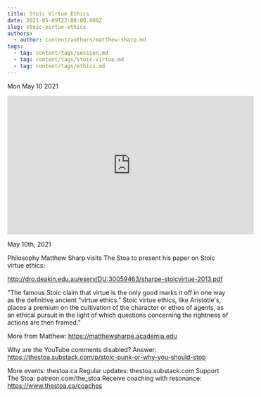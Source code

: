 ```yaml
---
title: Stoic Virtue Ethics
date: 2021-05-09T22:00:00.000Z
slug: stoic-virtue-ethics
authors:
  - author: content/authors/matthew-sharp.md
tags:
  - tag: content/tags/session.md
  - tag: content/tags/stoic-virtue.md
  - tag: content/tags/ethics.md
---
```






Mon May 10 2021

<iframe width="560" height="315" src="https://www.youtube.com/embed/0XHUchwv3QE" title="Stoic Virtue Ethics w/ Matthew Sharp" frameborder="0" allow="accelerometer; autoplay; clipboard-write; encrypted-media; gyroscope; picture-in-picture" allowfullscreen ></iframe>

May 10th, 2021

Philosophy Matthew Sharp visits The Stoa to present his paper on Stoic virtue ethics:

http://dro.deakin.edu.au/eserv/DU:30059463/sharpe-stoicvirtue-2013.pdf

"The famous Stoic claim that virtue is the only good marks it off in one way as the definitive ancient "virtue ethics." Stoic virtue ethics, like Aristotle's, places a premium on the cultivation of the character or ethos of agents, as an ethical pursuit in the light of which questions concerning the rightness of actions are then framed."

More from Matthew: https://matthewsharpe.academia.edu

Why are the YouTube comments disabled? Answer: https://thestoa.substack.com/p/stoic-punk-or-why-you-should-stop

More events: thestoa.ca
Regular updates: thestoa.substack.com
Support The Stoa: patreon.com/the_stoa
Receive coaching with resonance: https://www.thestoa.ca/coaches


